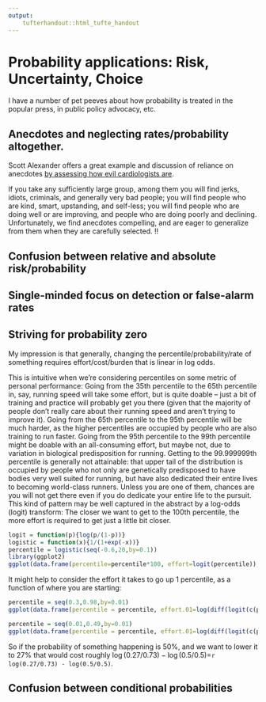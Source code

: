 ```yaml
---
output: 
    tufterhandout::html_tufte_handout
---
```


# Probability applications: Risk, Uncertainty, Choice

I have a number of pet peeves about how probability is treated in the popular press, in public policy advocacy, etc.

## Anecdotes and neglecting rates/probability altogether.

Scott Alexander offers a great example and discussion of reliance on anecdotes [by assessing how evil cardiologists are](http://slatestarcodex.com/2015/09/16/cardiologists-and-chinese-robbers/).  

If you take any sufficiently large group, among them you will find jerks, idiots, criminals, and generally very bad people; you will find people who are kind, smart, upstanding, and self-less; you will find people who are doing well or are improving, and people who are doing poorly and declining.  Unfortunately, we find anecdotes compelling, and are eager to generalize from them when they are carefully selected.  !!

## Confusion between relative and absolute risk/probability

## Single-minded focus on detection or false-alarm rates

## Striving for probability zero

My impression is that generally, changing the percentile/probability/rate of something requires effort/cost/burden that is linear in log odds.  

This is intuitive when we're considering percentiles on some metric of personal performance: Going from the 35th percentile to the 65th percentile in, say, running speed will take some effort, but is quite doable -- just a bit of training and practice will probably get you there (given that the majority of people don't really care about their running speed and aren't trying to improve it).  Going from the 65th percentile to the 95th percentile will be much harder, as the higher percentiles are occupied by people who are also training to run faster.  Going from the 95th percentile to the 99th percentile might be doable with an all-consuming effort, but maybe not, due to variation in biological predisposition for running.  Getting to the 99.999999th percentile is generally not attainable: that upper tail of the distribution is occupied by people who not only are genetically predisposed to have bodies very well suited for running, but have also dedicated their entire lives to becoming world-class runners.  Unless you are one of them, chances are you will not get there even if you do dedicate your entire life to the pursuit.  This kind of pattern may be well captured in the abstract by a log-odds (logit) transform: The closer we want to get to the 100th percentile, the more effort is required to get just a little bit closer.

```r
logit = function(p){log(p/(1-p))}
logistic = function(x){1/(1+exp(-x))}
percentile = logistic(seq(-0.6,20,by=0.1))
library(ggplot2)
ggplot(data.frame(percentile=percentile*100, effort=logit(percentile)), aes(x=percentile, y=effort))+geom_line()
```

It might help to consider the effort it takes to go up 1 percentile, as a function of where you are starting:

```r
percentile = seq(0.3,0.98,by=0.01)
ggplot(data.frame(percentile = percentile, effort.01=log(diff(logit(c(percentile, 0.99))))), aes(percentile, effort.01))+geom_point()
```

```r
percentile = seq(0.01,0.49,by=0.01)
ggplot(data.frame(percentile = percentile, effort.01=log(diff(logit(c(percentile, 0.5))))), aes(percentile, effort.01))+geom_point()
```

So if the probability of something happening is 50%, and we want to lower it to 27% that would cost roughly $\log(0.27/0.73) - \log(0.5/0.5)$=`r log(0.27/0.73) - log(0.5/0.5)`.  

## Confusion between conditional probabilities
